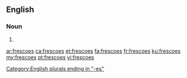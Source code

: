 ==English==

===Noun===
{{head|en|plural}}

# {{plural of|fresco|lang=en}}

[[Category:English plurals ending in "-es"]]

[[ar:frescoes]]
[[ca:frescoes]]
[[et:frescoes]]
[[fa:frescoes]]
[[fr:frescoes]]
[[ku:frescoes]]
[[my:frescoes]]
[[pt:frescoes]]
[[vi:frescoes]]